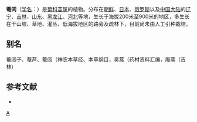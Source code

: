 {{Speciesbox
| taxon = Artemisia keiskeana
| image = Artemisia keiskeana 1.JPG
| binomial_authority = Miq.
}}

'''菴闾'''（[[学名|学名]]：{{lang|la|''Artemisia keiskeana''}}）是[[菊科|菊科]][[蒿属|蒿属]]的植物。分布在[[朝鲜|朝鲜]]、[[日本|日本]]、[[俄罗斯|俄罗斯]]以及[[中国大陆|中国大陆]]的[[辽宁|辽宁]]、[[吉林|吉林]]、[[山东|山东]]、[[黑龙江|黑龙江]]、[[河北|河北]]等地，生长于海拔200米至900米的地区，多生长在干山坡、草地、灌丛、低海拔地区的路旁及疏林下，目前尚未由人工引种栽培。

== 别名 ==
菴闾子、菴芦、菴闾（神农本草经、本草纲目，臭蒿（药材资料汇编，庵蒿（吉林）

== 参考文献 ==
<div class="references-small">
* {{cite web| url =http://www.bioinfo.cn/db05/KmzwSpecies.php?action=view&id=4118| title =菴闾| work =《中国高等植物数据库全库》| publisher =中国科学院微生物研究所| author =昆明植物研究所| accessdate =2009-02-24| deadurl =yes| archiveurl =https://web.archive.org/web/20160305040923/http://www.bioinfo.cn/db05/KmzwSpecies.php?action=view&id=4118| archivedate =2016-03-05}}
</div>

{{taxonbar}}
[[Category:蒿属|A]]
